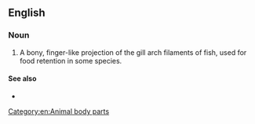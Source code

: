 ==English==

===Noun===
{{en-noun}}

# {{lb|en|ichthyology}} A bony, finger-like projection of the gill arch filaments of fish, used for food retention in some species.

====See also====
* {{pedialite|Fish anatomy}}

[[Category:en:Animal body parts]]